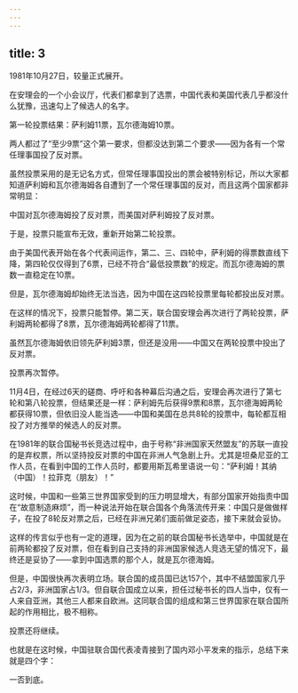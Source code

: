 ```yaml
---
---
---
```

title: 3
---



1981年10月27日，较量正式展开。

在安理会的一个小会议厅，代表们都拿到了选票，中国代表和美国代表几乎都没什么犹豫，迅速勾上了候选人的名字。

第一轮投票结果：萨利姆11票，瓦尔德海姆10票。

两人都过了“至少9票”这个第一要求，但都没达到第二个要求——因为各有一个常任理事国投了反对票。

虽然投票采用的是无记名方式，但常任理事国投出的票会被特别标记，所以大家都知道萨利姆和瓦尔德海姆各自遭到了一个常任理事国的反对，而且这两个国家都非常明显：

中国对瓦尔德海姆投了反对票，而美国对萨利姆投了反对票。

于是，投票只能宣布无效，重新开始第二轮投票。

由于美国代表开始在各个代表间运作，第二、三、四轮中，萨利姆的得票数直线下降，第四轮仅仅得到了6票，已经不符合“最低投票数”的规定。而瓦尔德海姆的票数一直稳定在10票。

但是，瓦尔德海姆却始终无法当选，因为中国在这四轮投票里每轮都投出反对票。

在这样的情况下，投票只能暂停。第二天，联合国安理会再次进行了两轮投票，萨利姆两轮都得了8票，瓦尔德海姆两轮都得了11票。

虽然瓦尔德海姆依旧领先萨利姆3票，但还是没用——中国又在两轮投票中投出了反对票。

投票再次暂停。

11月4日，在经过6天的磋商、呼吁和各种幕后沟通之后，安理会再次进行了第七轮和第八轮投票，但结果还是一样：萨利姆先后获得9票和8票，瓦尔德海姆两轮都获得10票，但依旧没人能当选——中国和美国在总共8轮的投票中，每轮都互相投了对方推举的候选人的反对票。

在1981年的联合国秘书长竞选过程中，由于号称“非洲国家天然盟友”的苏联一直投的是弃权票，所以坚持投反对票的中国在非洲人气急剧上升。尤其是坦桑尼亚的工作人员，在看到中国的工作人员时，都要用斯瓦希里语说一句：“萨利姆！其纳（中国）！拉菲克（朋友）！”

这时候，中国和一些第三世界国家受到的压力明显增大，有部分国家开始指责中国在“故意制造麻烦”，而一种说法开始在联合国各个角落流传开来：中国只是做做样子，在投了8轮反对票之后，已经在非洲兄弟们面前做足姿态，接下来就会妥协。

这样的传言似乎也有一定的道理，因为在之前的联合国秘书长选举中，中国就是在前两轮都投了反对票，但在看到自己支持的非洲国家候选人竞选无望的情况下，最终还是妥协了——拿到中国选票的那个人，就是瓦尔德海姆。

但是，中国很快再次表明立场。联合国的成员国已达157个，其中不结盟国家几乎占2/3，非洲国家占1/3。但自联合国成立以来，担任过秘书长的四人当中，仅有一人来自亚洲，其他三人都来自欧洲。这同联合国的组成和第三世界国家在联合国所起的作用相比，极不相称。

投票还将继续。

也就是在这时候，中国驻联合国代表凌青接到了国内邓小平发来的指示，总结下来就是四个字：

一否到底。
